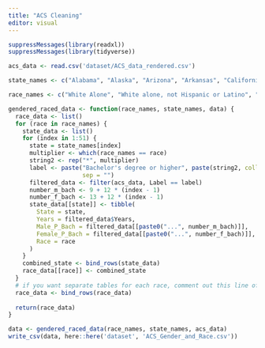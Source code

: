 ```yaml
---
title: "ACS Cleaning"
editor: visual
---
```


```r
suppressMessages(library(readxl))
suppressMessages(library(tidyverse))

acs_data <- read.csv('dataset/ACS_data_rendered.csv')

state_names <- c("Alabama", "Alaska", "Arizona", "Arkansas", "California", "Colorado", "Connecticut", "Delaware", "Florida", "Georgia", "Hawaii", "Idaho", "Illinois", "Indiana", "Iowa", "Kansas", "Kentucky", "Louisiana", "Maine", "Maryland", "Massachusetts", "Michigan", "Minnesota", "Mississippi", "Missouri", "Montana", "Nebraska", "Nevada", "New Hampshire", "New Jersey", "New Mexico", "New York", "North Carolina", "North Dakota", "Ohio", "Oklahoma", "Oregon", "Pennsylvania", "Rhode Island", "South Carolina", "South Dakota", "Tennessee", "Texas", "Utah", "Vermont", "Virginia", "Washington", "West Virginia", "Wisconsin", "Wyoming", "Puerto Rico")

race_names <- c("White Alone", "White alone, not Hispanic or Latino", "Black Alone", "American Indian or Alaska Native Alone", "Asian Alone", "Native Hawaiian and Other Pacific Islander Alone", "Some other race Alone", "Two or more races", "Hispanic or Latino Origin")
```

```r
gendered_raced_data <- function(race_names, state_names, data) {
  race_data <- list()
  for (race in race_names) {
    state_data <- list()
    for (index in 1:51) {
      state = state_names[index]
      multiplier <- which(race_names == race) 
      string2 <- rep("*", multiplier)
      label <- paste("Bachelor's degree or higher", paste(string2, collapse = ""), 
                     sep = "")
      filtered_data <- filter(acs_data, Label == label)
      number_m_bach <- 9 + 12 * (index - 1)
      number_f_bach <- 13 + 12 * (index - 1)
      state_data[[state]] <- tibble(
        State = state,
        Years = filtered_data$Years,
        Male_P_Bach = filtered_data[[paste0("...", number_m_bach)]],
        Female_P_Bach = filtered_data[[paste0("...", number_f_bach)]],
        Race = race
      )
    }
    combined_state <- bind_rows(state_data)
    race_data[[race]] <- combined_state
  }
  # if you want separate tables for each race, comment out this line of data
  race_data <- bind_rows(race_data)
  
  return(race_data)
}

```


```r
data <- gendered_raced_data(race_names, state_names, acs_data)
write_csv(data, here::here('dataset', 'ACS_Gender_and_Race.csv'))
```
